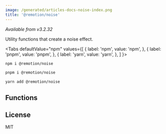 ```yaml
---
image: /generated/articles-docs-noise-index.png
title: '@remotion/noise'
---
```


_Available from v3.2.32_

Utility functions that create a noise effect.


<Tabs
defaultValue="npm"
values={[
{ label: 'npm', value: 'npm', },
{ label: 'pnpm', value: 'pnpm', },
{ label: 'yarn', value: 'yarn', },
]
}>
<TabItem value="npm">

```bash
npm i @remotion/noise
```

  </TabItem>

  <TabItem value="pnpm">

```bash
pnpm i @remotion/noise
```

  </TabItem>

  <TabItem value="yarn">

```bash
yarn add @remotion/noise
```

  </TabItem>
</Tabs>

## Functions

<TableOfContents />

## License

MIT
